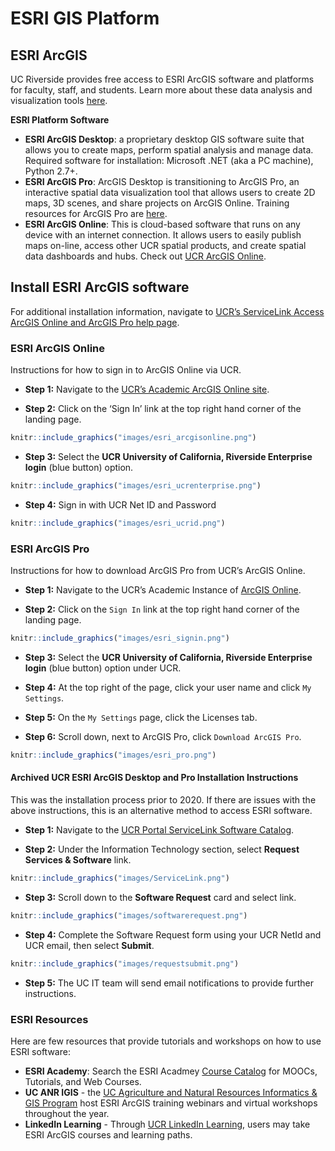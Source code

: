 # ESRI GIS Platform {#esri}

## ESRI ArcGIS

UC Riverside provides free access to ESRI ArcGIS software and platforms for faculty, staff, and students. Learn more about these data analysis and visualization tools [here](https://ucrsupport.service-now.com/ucr_portal?id=sc_category&sys_id=e9b36a7e1b691c10eab58734ec4bcb78&catalog_id=-1).

**ESRI Platform Software**

- **ESRI ArcGIS Desktop**: a proprietary desktop GIS software suite that allows you to create maps, perform spatial analysis and manage data. Required software for installation: Microsoft .NET (aka a PC machine), Python 2.7+. 
- **ESRI ArcGIS Pro**: ArcGIS Desktop is transitioning to ArcGIS Pro, an interactive spatial data visualization tool that allows users to create 2D maps, 3D scenes, and share projects on ArcGIS Online. Training resources for ArcGIS Pro are [here](https://www.esri.com/en-us/arcgis/products/arcgis-pro/resources).
- **ESRI ArcGIS Online**: This is cloud-based software that runs on any device with an internet connection. It allows users to easily publish maps on-line, access other UCR spatial products, and create spatial data dashboards and hubs. Check out [UCR ArcGIS Online](https://ucr.maps.arcgis.com/home/index.html).


## Install ESRI ArcGIS software

For additional installation information, navigate to [UCR's ServiceLink Access ArcGIS Online and ArcGIS Pro help page](https://ucrsupport.service-now.com/ucr_portal?id=kb_article&sys_id=0231b6e21b095190453e7592cd4bcbaf).

### ESRI ArcGIS Online

Instructions for how to sign in to ArcGIS Online via UCR.

- **Step 1:** Navigate to the [UCR's Academic ArcGIS Online site](https://ucr.maps.arcgis.com/home/index.html).

- **Step 2:** Click on the ‘Sign In’ link at the top right hand corner of the landing page.

```r

knitr::include_graphics("images/esri_arcgisonline.png")
```

- **Step 3:** Select the **UCR University of California, Riverside Enterprise login** (blue button) option. 

```r

knitr::include_graphics("images/esri_ucrenterprise.png")
```


- **Step 4:** Sign in with UCR Net ID and Password

```r

knitr::include_graphics("images/esri_ucrid.png")
```

### ESRI ArcGIS Pro

Instructions for how to download ArcGIS Pro from UCR's ArcGIS Online.

- **Step 1:**  Navigate to the UCR's Academic Instance of [ArcGIS Online](https://ucr.maps.arcgis.com/home/index.html).

- **Step 2:**  Click on the `Sign In` link at the top right hand corner of the landing page.

```r

knitr::include_graphics("images/esri_signin.png")
```

- **Step 3:** Select the **UCR University of California, Riverside Enterprise login** (blue button) option under UCR.

- **Step 4:** At the top right of the page, click your user name and click `My Settings`.

- **Step 5:** On the `My Settings` page, click the Licenses tab.

- **Step 6:** Scroll down, next to ArcGIS Pro, click `Download ArcGIS Pro`.

```r

knitr::include_graphics("images/esri_pro.png")
```

#### Archived UCR ESRI ArcGIS Desktop and Pro Installation Instructions

This was the installation process prior to 2020. If there are issues with the above instructions, this is an alternative method to access ESRI software. 

- **Step 1:** Navigate to the [UCR Portal ServiceLink Software Catalog](https://ucrsupport.service-now.com/ucr_portal). 

- **Step 2:** Under the Information Technology section, select **Request Services & Software** link.

```r

knitr::include_graphics("images/ServiceLink.png")
```

- **Step 3:** Scroll down to the **Software Request** card and select link.  

```r

knitr::include_graphics("images/softwarerequest.png")
```

- **Step 4:** Complete the Software Request form using your UCR NetId and UCR email, then select **Submit**. 

```r

knitr::include_graphics("images/requestsubmit.png")
```

- **Step 5:** The UC IT team will send email notifications to provide further instructions. 

### ESRI Resources

Here are few resources that provide tutorials and workshops on how to use ESRI software:

- **ESRI Academy**: Search the ESRI Acadmey [Course Catalog](https://www.esri.com/training/) for MOOCs, Tutorials, and Web Courses. 
- **UC ANR IGIS** - the [UC Agriculture and Natural Resources Informatics & GIS Program](https://igis.ucanr.edu/Training/) host ESRI ArcGIS training webinars and virtual workshops throughout the year. 
- **LinkedIn Learning** - Through [UCR LinkedIn Learning](https://www.linkedin.com/learning/topics/arcgis?u=26135898), users may take ESRI ArcGIS courses and learning paths.
